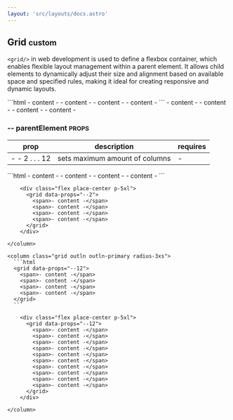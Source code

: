 ```yaml
---
layout: 'src/layouts/docs.astro'
---
```


## Grid <small class="clr-subtext txt-nm txt-lowercase"> custom </small>

`<grid/>` in web development is used to define a flexbox 
container, which enables flexible layout management within a parent element. 
It allows child elements to dynamically adjust their size and alignment based 
on available space and specified rules, making it ideal for creating responsive 
and dynamic layouts.

<grid class='grid cols-2 outln outln-primary radius-3xs'>
  ```html
  <grid>
    <span>- content -</span>
    <span>- content -</span>
    <span>- content -</span>
    <span>- content -</span>
  </grid>
  ```
  <column class='align-center[items] flex place-center p-5xl'>
    <grid>
      <span>- content -</span>
      <span>- content -</span>
      <span>- content -</span>
      <span>- content -</span>
    </grid>
  </column>
</grid>

### -- parentElement <small class="clr-subtext txt-sm"> PROPS </small>

| prop            | description                    | requires |
| --------------- | ------------------------------ | -------- |
| - - 2 . . . 12  | sets maximum amount of columns | -        |

<grid class="grid cols-2 g-sm">
    <column class="grid outln outln-primary radius-3xs">
      ```html
      <grid data-props="--2">
        <span>- content -</span>
        <span>- content -</span>
        <span>- content -</span>
        <span>- content -</span>
      </grid>
      ```

        <div class="flex place-center p-5xl">
          <grid data-props="--2">
            <span>- content -</span>
            <span>- content -</span>
            <span>- content -</span>
            <span>- content -</span>
          </grid>
        </div>

    </column>

    <column class="grid outln outln-primary radius-3xs">
      ```html
      <grid data-props="--12">
        <span>- content -</span>
        <span>- content -</span>
        <span>- content -</span>
        <span>- content -</span>
      </grid>
      ```

        <div class="flex place-center p-5xl">
          <grid data-props="--12">
            <span>- content -</span>
            <span>- content -</span>
            <span>- content -</span>
            <span>- content -</span>
            <span>- content -</span>
            <span>- content -</span>
            <span>- content -</span>
            <span>- content -</span>
            <span>- content -</span>
            <span>- content -</span>
          </grid>
        </div>

    </column>

</grid>

